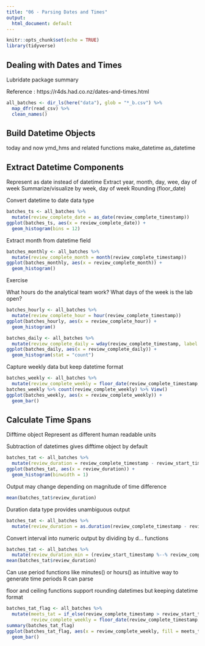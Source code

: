```yaml
---
title: "06 - Parsing Dates and Times"
output:
  html_document: default
---
```


```r
knitr::opts_chunk$set(echo = TRUE)
library(tidyverse)
```

## Dealing with Dates and Times

Lubridate package summary

Reference : https://r4ds.had.co.nz/dates-and-times.html


```r
all_batches <- dir_ls(here("data"), glob = "*_b.csv") %>%
  map_dfr(read_csv) %>%
  clean_names()
```

## Build Datetime Objects

today and now
ymd_hms and related functions
make_datetime
as_datetime

## Extract Datetime Components

Represent as date instead of datetime
Extract year, month, day, wee, day of week
Summarize/visualize by week, day of week
Rounding (floor_date)

Convert datetime to date data type

```r
batches_ts <- all_batches %>%
  mutate(review_complete_date = as_date(review_complete_timestamp))
ggplot(batches_ts, aes(x = review_complete_date)) +
  geom_histogram(bins = 12)
```

Extract month from datetime field

```r
batches_monthly <- all_batches %>%
  mutate(review_complete_month = month(review_complete_timestamp))
ggplot(batches_monthly, aes(x = review_complete_month)) +
  geom_histogram()
```

Exercise

What hours do the analytical team work? What days of the week is the lab open?

```r
batches_hourly <- all_batches %>%
  mutate(review_complete_hour = hour(review_complete_timestamp))
ggplot(batches_hourly, aes(x = review_complete_hour)) +
  geom_histogram()
```

```r
batches_daily <- all_batches %>%
  mutate(review_complete_daily = wday(review_complete_timestamp, label = TRUE))
ggplot(batches_daily, aes(x = review_complete_daily)) +
  geom_histogram(stat = "count")
```

Capture weekly data but keep datetime format

```r
batches_weekly <- all_batches %>%
  mutate(review_complete_weekly = floor_date(review_complete_timestamp, unit = "week"))
batches_weekly %>% count(review_complete_weekly) %>% View()
ggplot(batches_weekly, aes(x = review_complete_weekly)) +
  geom_bar()
```


## Calculate Time Spans

Difftime object
Represent as different human readable units

Subtraction of datetimes gives difftime object by default

```r
batches_tat <- all_batches %>%
  mutate(review_duration = review_complete_timestamp - review_start_timestamp)
ggplot(batches_tat, aes(x = review_duration)) +
  geom_histogram(binwidth = 1)
```

Output may change depending on magnitude of time difference

```r
mean(batches_tat$review_duration)
```

Duration data type provides unambiguous output

```r
batches_tat <- all_batches %>%
  mutate(review_duration = as.duration(review_complete_timestamp - review_start_timestamp))

```

Convert interval into numeric output by dividing by d... functions

```r
batches_tat <- all_batches %>%
  mutate(review_duration_min = (review_start_timestamp %--% review_complete_timestamp)/dminutes(1))
mean(batches_tat$review_duration)
```

Can use period functions like minutes() or hours() as intuitive way to generate time periods R can parse

floor and ceiling functions support rounding datetimes but keeping datetime format

```r
batches_tat_flag <- all_batches %>%
  mutate(meets_tat = if_else(review_complete_timestamp > review_start_timestamp + minutes(40), FALSE, TRUE),
         review_complete_weekly = floor_date(review_complete_timestamp, unit = "week"))
summary(batches_tat_flag)
ggplot(batches_tat_flag, aes(x = review_complete_weekly, fill = meets_tat)) +
  geom_bar()
```

